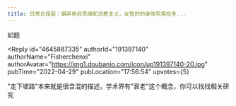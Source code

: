 ```yaml
---
title: 日常古怪版｜摒弃男权思维和消费主义，女性的的身体究竟在多...
---
```



<Forum groupName="古怪问题研究中心" groupUrl="https://www.douban.com/group/philosophasters/" archivedAt="2025-05-16T16:33:54.389Z">
  <Post
    id="265771827"
    title="日常古怪版｜摒弃男权思维和消费主义，女性的的身体究竟在多..."
    url="https://www.douban.com/group/topic/265771827/?_spm_id=MTk5NDEzMzM2"
    pubTime="2022-04-30"
    highlightUserId="191397140"
  >
如题

<Reply
  id="4645887335"
  authorId="191397140"
  authorName="Fisherchenxi"
  authorAvatar="https://img1.doubanio.com/icon/up191397140-20.jpg"
  pubTime="2022-04-29"
  pubLocation="17:56:54"
  upvotes={5}
>
"走下坡路"本来就是很含混的描述，学术界有"衰老"这个概念，你可以找找相关研究
</Reply>
  </Post>
</Forum>

